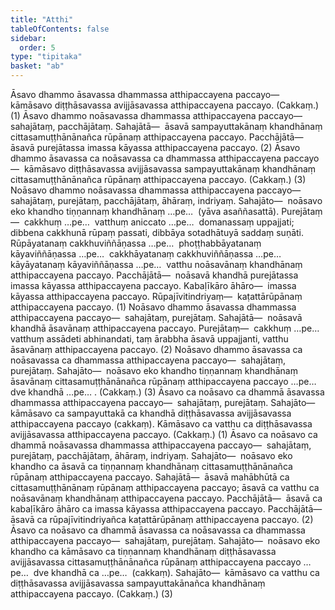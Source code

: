 ```yaml
---
title: "Atthi"
tableOfContents: false
sidebar:
  order: 5
type: "tipitaka"
basket: "ab"
---
```



<DynamicBreadcrumb />

<Division number="37">

<Paragraph number="1062">
Āsavo dhammo āsavassa dhammassa atthipaccayena paccayo—  kāmāsavo diṭṭhāsavassa avijjāsavassa atthipaccayena paccayo. (Cakkaṃ.) (1)
</Paragraph>

<Paragraph number="1063">
Āsavo dhammo noāsavassa dhammassa atthipaccayena paccayo—  sahajātaṃ, pacchājātaṃ. <Emphasis>Sahajātā</Emphasis>—  āsavā sampayuttakānaṃ khandhānaṃ cittasamuṭṭhānānañca rūpānaṃ atthipaccayena paccayo. <Emphasis>Pacchājātā</Emphasis>—  āsavā purejātassa imassa kāyassa atthipaccayena paccayo. (2)
</Paragraph>

<Paragraph number="1064">
Āsavo dhammo āsavassa ca noāsavassa ca dhammassa atthipaccayena paccayo—  kāmāsavo diṭṭhāsavassa avijjāsavassa sampayuttakānaṃ khandhānaṃ cittasamuṭṭhānānañca rūpānaṃ atthipaccayena paccayo. (Cakkaṃ.) (3)
</Paragraph>

</Division>
<Division number="38">

<Paragraph number="1065">
Noāsavo dhammo noāsavassa dhammassa atthipaccayena paccayo—  sahajātaṃ, purejātaṃ, pacchājātaṃ, āhāraṃ, indriyaṃ. <Emphasis>Sahajāto</Emphasis>—  noāsavo eko khandho tiṇṇannaṃ khandhānaṃ …pe…  (yāva asaññasattā). <Emphasis>Purejātaṃ</Emphasis>—  cakkhuṃ …pe…  vatthuṃ aniccato …pe…  domanassaṃ uppajjati; dibbena cakkhunā rūpaṃ passati, dibbāya sotadhātuyā saddaṃ suṇāti. Rūpāyatanaṃ cakkhuviññāṇassa …pe…  phoṭṭhabbāyatanaṃ kāyaviññāṇassa …pe…  cakkhāyatanaṃ cakkhuviññāṇassa …pe…  kāyāyatanaṃ kāyaviññāṇassa …pe…  vatthu noāsavānaṃ khandhānaṃ atthipaccayena paccayo. <Emphasis>Pacchājātā</Emphasis>—  noāsavā khandhā purejātassa imassa kāyassa atthipaccayena paccayo. <Emphasis>Kabaḷīkāro āhāro</Emphasis>—  imassa kāyassa atthipaccayena paccayo. <Emphasis>Rūpajīvitindriyaṃ</Emphasis>—  kaṭattārūpānaṃ atthipaccayena paccayo. (1)
</Paragraph>

<Paragraph number="1066">
Noāsavo dhammo āsavassa dhammassa atthipaccayena paccayo—  sahajātaṃ, purejātaṃ. <Emphasis>Sahajātā</Emphasis>—  noāsavā khandhā āsavānaṃ atthipaccayena paccayo. <Emphasis>Purejātaṃ</Emphasis>—  cakkhuṃ …pe…  vatthuṃ assādeti abhinandati, taṃ ārabbha āsavā uppajjanti, vatthu āsavānaṃ atthipaccayena paccayo. (2)
</Paragraph>

<Paragraph number="1067">
Noāsavo dhammo āsavassa ca noāsavassa ca dhammassa atthipaccayena paccayo—  sahajātaṃ, purejātaṃ. <Emphasis>Sahajāto</Emphasis>—  noāsavo eko khandho tiṇṇannaṃ khandhānaṃ āsavānaṃ cittasamuṭṭhānānañca rūpānaṃ atthipaccayena paccayo …pe…  dve khandhā …pe… . (Cakkaṃ.) (3)
</Paragraph>

</Division>
<Division number="39">

<Paragraph number="1068">
Āsavo ca noāsavo ca dhammā āsavassa dhammassa atthipaccayena paccayo—  sahajātaṃ, purejātaṃ. <Emphasis>Sahajāto</Emphasis>—  kāmāsavo ca sampayuttakā ca khandhā diṭṭhāsavassa avijjāsavassa atthipaccayena paccayo (cakkaṃ). Kāmāsavo ca vatthu ca diṭṭhāsavassa avijjāsavassa atthipaccayena paccayo. (Cakkaṃ.) (1)
</Paragraph>

<Paragraph number="1069">
Āsavo ca noāsavo ca dhammā noāsavassa dhammassa atthipaccayena paccayo—  sahajātaṃ, purejātaṃ, pacchājātaṃ, āhāraṃ, indriyaṃ. <Emphasis>Sahajāto</Emphasis>—  noāsavo eko khandho ca āsavā ca tiṇṇannaṃ khandhānaṃ cittasamuṭṭhānānañca rūpānaṃ atthipaccayena paccayo. <Emphasis>Sahajātā</Emphasis>—  āsavā mahābhūtā ca cittasamuṭṭhānānaṃ rūpānaṃ atthipaccayena paccayo; āsavā ca vatthu ca noāsavānaṃ khandhānaṃ atthipaccayena paccayo. <Emphasis>Pacchājātā</Emphasis>—  āsavā ca kabaḷīkāro āhāro ca imassa kāyassa atthipaccayena paccayo. <Emphasis>Pacchājātā</Emphasis>—  āsavā ca rūpajīvitindriyañca kaṭattārūpānaṃ atthipaccayena paccayo. (2)
</Paragraph>

<Paragraph number="1070">
Āsavo ca noāsavo ca dhammā āsavassa ca noāsavassa ca dhammassa atthipaccayena paccayo—  sahajātaṃ, purejātaṃ. <Emphasis>Sahajāto</Emphasis>—  noāsavo eko khandho ca kāmāsavo ca tiṇṇannaṃ khandhānaṃ diṭṭhāsavassa avijjāsavassa cittasamuṭṭhānānañca rūpānaṃ atthipaccayena paccayo …pe…  dve khandhā ca …pe…  (cakkaṃ). <Emphasis>Sahajāto</Emphasis>—  kāmāsavo ca vatthu ca diṭṭhāsavassa avijjāsavassa sampayuttakānañca khandhānaṃ atthipaccayena paccayo. (Cakkaṃ.) (3)
</Paragraph>
</Division>